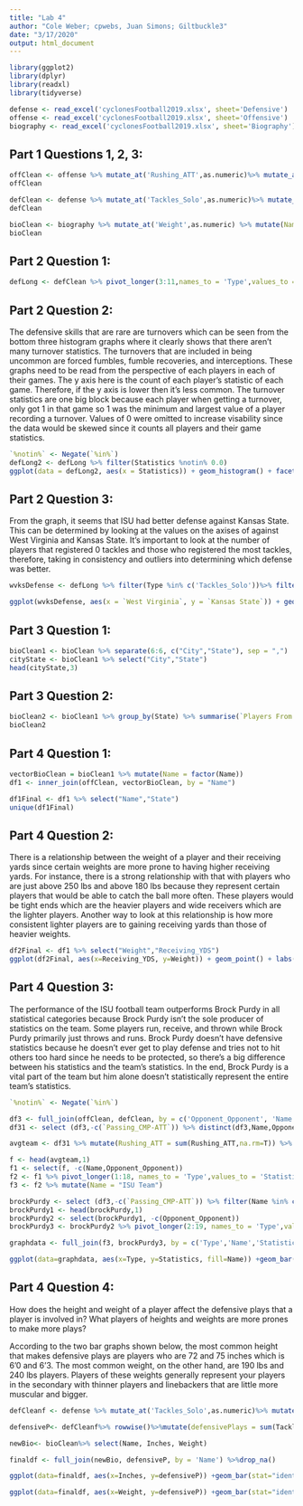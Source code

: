 ```yaml
---
title: "Lab 4"
author: "Cole Weber; cpwebs, Juan Simons; Giltbuckle3"
date: "3/17/2020"
output: html_document
---
```

```r
library(ggplot2)
library(dplyr)
library(readxl)
library(tidyverse)

defense <- read_excel('cyclonesFootball2019.xlsx', sheet='Defensive')
offense <- read_excel('cyclonesFootball2019.xlsx', sheet='Offensive')
biography <- read_excel('cyclonesFootball2019.xlsx', sheet='Biography')
```
## Part 1 Questions 1, 2, 3:
```r
offClean <- offense %>% mutate_at('Rushing_ATT',as.numeric)%>% mutate_at('Rushing_YDS',as.numeric)%>% mutate_at('Rushing_TD',as.numeric)%>% mutate_at('Receiving_REC',as.numeric)%>% mutate_at('Receiving_YDS',as.numeric)%>% mutate_at('Receiving_TD',as.numeric)%>% mutate_at('Passing_CMP-ATT',as.numeric)%>% mutate_at('Passing_YDS',as.numeric)%>% mutate_at('Passing_TD',as.numeric)%>% mutate_at('Passing_INT',as.numeric)%>% mutate(Name = factor(Name)) %>% mutate(Opponent_Opponent = factor(Opponent_Opponent))
offClean

defClean <- defense %>% mutate_at('Tackles_Solo',as.numeric)%>% mutate_at('Tackles_ASST',as.numeric)%>% mutate_at('Tackles_TFL',as.numeric)%>% mutate_at('Tackles_Sack',as.numeric)%>% mutate_at('Turnover_FF',as.numeric)%>% mutate_at('Turnover_FR',as.numeric)%>% mutate_at('Turnover_INT',as.numeric)%>% mutate_at('Pass_QBH',as.numeric)%>% mutate_at('Pass_PB',as.numeric)%>% mutate(Name = factor(Name)) %>% mutate(Opponent_Opponent = factor(Opponent_Opponent))
defClean

bioClean <- biography %>% mutate_at('Weight',as.numeric) %>% mutate(Name = factor(Name)) %>% separate(col = Height, into = c('Feet','Inches'), sep = "-")%>% mutate(Feet = as.numeric(Feet))%>% mutate(Inches = as.numeric(Inches))%>% mutate(Feet = Feet *12)%>%rowwise() %>% mutate(Inches = sum(Feet, Inches))%>% select(-Feet)
bioClean

```

## Part 2 Question 1:

```r
defLong <- defClean %>% pivot_longer(3:11,names_to = 'Type',values_to = 'Statistics')
```

## Part 2 Question 2:

The defensive skills that are rare are turnovers which can be seen from the bottom three histogram graphs where it clearly shows that there aren't many turnover statistics. The turnovers that are included in being uncommon are forced fumbles, fumble recoveries, and interceptions. These graphs need to be read from the perspective of each players in each of their games. The y axis here is the count of each player's statistic of each game. Therefore, if the y axis is lower then it's less common. The turnover statistics are one big block because each player when getting a turnover, only got 1 in that game so 1 was the minimum and largest value of a player recording a turnover. Values of 0 were omitted to increase visability since the data would be skewed since it counts all players and their game statistics.
```r
`%notin%` <- Negate(`%in%`)
defLong2 <- defLong %>% filter(Statistics %notin% 0.0)
ggplot(data = defLong2, aes(x = Statistics)) + geom_histogram() + facet_wrap(~Type, scale = "free") + labs(title="Histogram for Each Defensive Statistic", y = "Each Player Number Count")
```

## Part 2 Question 3:

From the graph, it seems that ISU had better defense against Kansas State. This can be determined by looking at the values on the axises of against West Virginia and Kansas State. It's important to look at the number of players that registered 0 tackles and those who registered the most tackles, therefore, taking in consistency and outliers into determining which defense was better.
```r
wvksDefense <- defLong %>% filter(Type %in% c('Tackles_Solo'))%>% filter(Opponent_Opponent %in% c('West Virginia','Kansas State')) %>% pivot_wider(names_from='Opponent_Opponent', values_from='Statistics')

ggplot(wvksDefense, aes(x = `West Virginia`, y = `Kansas State`)) + geom_point(aes(color=Name)) + labs(title="ISU Defense vs KSU and WVU")
```

## Part 3 Question 1:
```r
bioClean1 <- bioClean %>% separate(6:6, c("City","State"), sep = ",")
cityState <- bioClean1 %>% select("City","State")
head(cityState,3)
```

## Part 3 Question 2:
```r
bioClean2 <- bioClean1 %>% group_by(State) %>% summarise(`Players From Location` = n())
bioClean2
```

## Part 4 Question 1:
```r
vectorBioClean = bioClean1 %>% mutate(Name = factor(Name))
df1 <- inner_join(offClean, vectorBioClean, by = "Name")

df1Final <- df1 %>% select("Name","State") 
unique(df1Final)
```

## Part 4 Question 2:

There is a relationship between the weight of a player and their receiving yards since certain weights are more prone to having higher receiving yards. For instance, there is a strong relationship with that with players who are just above 250 lbs and above 180 lbs because they represent certain players that would be able to catch the ball more often. These players would be tight ends which are the heavier players and wide receivers which are the lighter players. Another way to look at this relationship is how more consistent lighter players are to gaining receiving yards than those of heavier weights.
```r
df2Final <- df1 %>% select("Weight","Receiving_YDS") 
ggplot(df2Final, aes(x=Receiving_YDS, y=Weight)) + geom_point() + labs(title="Relationship of Weights and Receiving Yards")
```

## Part 4 Question 3:

The performance of the ISU football team outperforms Brock Purdy in all statistical categories because Brock Purdy isn't the sole producer of statistics on the team. Some players run, receive, and thrown while Brock Purdy primarily just throws and runs. Brock Purdy doesn't have defensive statistics because he doesn't ever get to play defense and tries not to hit others too hard since he needs to be protected, so there's a big difference between his statistics and the team's statistics. In the end, Brock Purdy is a vital part of the team but him alone doesn't statistically represent the entire team's statistics. 
```r
`%notin%` <- Negate(`%in%`)

df3 <- full_join(offClean, defClean, by = c('Opponent_Opponent', 'Name'))
df31 <- select (df3,-c(`Passing_CMP-ATT`)) %>% distinct(df3,Name,Opponent_Opponent, .keep_all = TRUE)

avgteam <- df31 %>% mutate(Rushing_ATT = sum(Rushing_ATT,na.rm=T)) %>% mutate(Rushing_YDS = sum(Rushing_YDS,na.rm=T)) %>% mutate(Rushing_TD = sum(Rushing_TD,na.rm=T)) %>% mutate(Receiving_REC = sum(Receiving_REC,na.rm=T)) %>% mutate(Receiving_YDS = sum(Receiving_YDS,na.rm=T))%>% mutate(Receiving_TD = sum(Receiving_TD,na.rm=T))%>% mutate(Passing_YDS = sum(Passing_YDS,na.rm=T))%>% mutate(Passing_TD = sum(Passing_TD,na.rm=T))%>% mutate(Passing_INT = sum(Passing_INT,na.rm=T))%>% mutate(Tackles_Solo = sum(Tackles_Solo,na.rm=T))%>% mutate(Tackles_ASST = sum(Tackles_ASST,na.rm=T))%>% mutate(Tackles_TFL = sum(Tackles_TFL,na.rm=T))%>% mutate(Tackles_Sack = sum(Tackles_Sack,na.rm=T))%>% mutate(Turnover_FF = sum(Turnover_FF,na.rm=T))%>% mutate(Turnover_FR = sum(Turnover_FR,na.rm=T))%>% mutate(Turnover_INT = sum(Turnover_INT,na.rm=T))%>% mutate(Pass_QBH = sum(Pass_QBH,na.rm=T))%>% mutate(Pass_PB = sum(Pass_PB,na.rm=T))

f <- head(avgteam,1)
f1 <- select(f, -c(Name,Opponent_Opponent))
f2 <- f1 %>% pivot_longer(1:18, names_to = 'Type',values_to = 'Statistics')
f3 <- f2 %>% mutate(Name = "ISU Team")

brockPurdy <- select (df3,-c(`Passing_CMP-ATT`)) %>% filter(Name %in% c('Purdy, Brock')) %>% mutate(Rushing_ATT = sum(Rushing_ATT,na.rm=T)) %>% mutate(Rushing_YDS = sum(Rushing_YDS,na.rm=T)) %>% mutate(Rushing_TD = sum(Rushing_TD,na.rm=T)) %>% mutate(Receiving_REC = sum(Receiving_REC,na.rm=T)) %>% mutate(Receiving_YDS = sum(Receiving_YDS,na.rm=T))%>% mutate(Receiving_TD = sum(Receiving_TD,na.rm=T))%>% mutate(Passing_YDS = sum(Passing_YDS,na.rm=T))%>% mutate(Passing_TD = sum(Passing_TD,na.rm=T))%>% mutate(Passing_INT = sum(Passing_INT,na.rm=T))%>% mutate(Tackles_Solo = sum(Tackles_Solo,na.rm=T))%>% mutate(Tackles_ASST = sum(Tackles_ASST,na.rm=T))%>% mutate(Tackles_TFL = sum(Tackles_TFL,na.rm=T))%>% mutate(Tackles_Sack = sum(Tackles_Sack,na.rm=T))%>% mutate(Turnover_FF = sum(Turnover_FF,na.rm=T))%>% mutate(Turnover_FR = sum(Turnover_FR,na.rm=T))%>% mutate(Turnover_INT = sum(Turnover_INT,na.rm=T))%>% mutate(Pass_QBH = sum(Pass_QBH,na.rm=T))%>% mutate(Pass_PB = sum(Pass_PB,na.rm=T))
brockPurdy1 <- head(brockPurdy,1)
brockPurdy2 <- select(brockPurdy1, -c(Opponent_Opponent))
brockPurdy3 <- brockPurdy2 %>% pivot_longer(2:19, names_to = 'Type',values_to = 'Statistics')

graphdata <- full_join(f3, brockPurdy3, by = c('Type','Name','Statistics'))

ggplot(data=graphdata, aes(x=Type, y=Statistics, fill=Name)) +geom_bar(stat="identity", position=position_dodge()) + theme(axis.text.x = element_text(angle = 45, vjust = 0.5))
```

## Part 4 Question 4:
How does the height and weight of a player affect the defensive plays that a player is involved in? What players of heights and weights are more prones to make more plays?

According to the two bar graphs shown below, the most common height that makes defensive plays are players who are 72 and 75 inches which is 6'0 and 6'3. The most common weight, on the other hand, are 190 lbs and 240 lbs players. Players of these weights generally represent your players in the secondary with thinner players and linebackers that are little more muscular and bigger.

```r
defCleanf <- defense %>% mutate_at('Tackles_Solo',as.numeric)%>% mutate_at('Tackles_ASST',as.numeric)%>% mutate_at('Tackles_TFL',as.numeric)%>% mutate_at('Tackles_Sack',as.numeric)%>% mutate_at('Turnover_FF',as.numeric)%>% mutate_at('Turnover_FR',as.numeric)%>% mutate_at('Turnover_INT',as.numeric)%>% mutate_at('Pass_QBH',as.numeric)%>% mutate_at('Pass_PB',as.numeric)

defensiveP<- defCleanf%>% rowwise()%>%mutate(defensivePlays = sum(Tackles_Solo,Tackles_ASST, Tackles_TFL,Tackles_Sack, Turnover_FF, Turnover_FR, Turnover_INT, Pass_QBH,Pass_PB ))%>% select(Name, defensivePlays) %>%group_by(Name)%>% summarise(defensiveP=sum(defensivePlays))

newBio<- bioClean%>% select(Name, Inches, Weight)

finaldf <- full_join(newBio, defensiveP, by = 'Name') %>%drop_na()

ggplot(data=finaldf, aes(x=Inches, y=defensiveP)) +geom_bar(stat="identity", position=position_dodge()) + theme(axis.text.x = element_text(angle = 45, vjust = 0.5)) + labs(title = "Inches Impact on Defensive Plays", y = "Defensive Plays")

ggplot(data=finaldf, aes(x=Weight, y=defensiveP)) +geom_bar(stat="identity", position=position_dodge()) + theme(axis.text.x = element_text(angle = 45, vjust = 0.5)) + labs(title = "Weight Impact on Defensive Plays", y = "Defensive Plays")
```